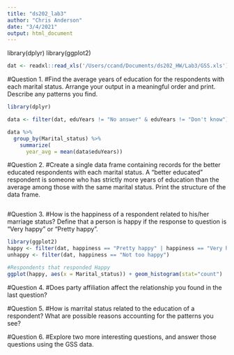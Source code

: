 ```yaml
---
title: "ds202_lab3"
author: "Chris Anderson"
date: "3/4/2021"
output: html_document
---
```


library(dplyr)
library(ggplot2)
```r

dat <- readxl::read_xls('/Users/ccand/Documents/ds202_HW/Lab3/GSS.xls')
```

#Question 1.
#Find the average years of education for the respondents with each marital status. Arrange your output in a meaningful order and print. Describe any patterns you find.
```r
library(dplyr)

data <- filter(dat, eduYears != "No answer" & eduYears != "Don't know")

data %>%
  group_by(Marital_status) %>%
    summarize(
      year_avg = mean(data$eduYears))
```

#Question 2.
#Create a single data frame containing records for the better educated respondents with each marital status. A “better educated” respondent is someone who has strictly more years of education than the average among those with the same marital status. Print the structure of the data frame.

```r


```


#Question 3.
#How is the happiness of a respondent related to his/her marriage status? Define that a person is happy if the response to question is “Very happy” or “Pretty happy”.

```r
library(ggplot2)
happy <- filter(dat, happiness == "Pretty happy" | happiness == "Very happy")
unhappy <- filter(dat, happiness == "Not too happy")

#Respondents that responded Happy
ggplot(happy, aes(x = Marital_status)) + geom_histogram(stat="count")


```

#Question 4.
#Does party affiliation affect the relationship you found in the last question?


#Question 5.
#How is marrital status related to the education of a respondent? What are possible reasons accounting for the patterns you see?


#Question 6.
#Explore two more interesting questions, and answer those questions using the GSS data.

